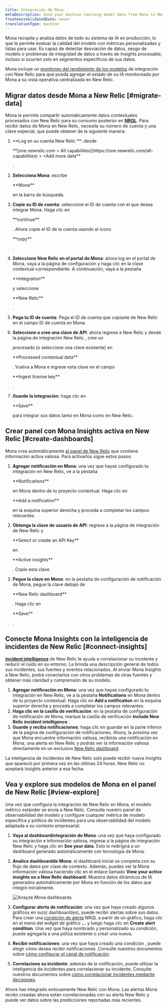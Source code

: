 ```yaml
---
title: Integración de Mona
metaDescription: Send your machine learning model data from Mona to New Relic to understand your model's performance.
freshnessValidatedDate: never
translationType: machine
---
```


Mona recopila y analiza datos de todo su sistema de IA en producción, lo que le permite evaluar la calidad del modelo con métricas personalizadas y listas para usar. Es capaz de detectar desviación de datos, sesgo de modelo o problemas de integridad de datos a través de Insights procesable, incluso si ocurren solo en segmentos específicos de sus datos.

Mona incluye un [monitoreo del rendimiento de los modelos](/docs/alerts-applied-intelligence/mlops/get-started/intro-mlops/) de integración con New Relic para que pueda agregar el estado de su IA monitoreado por Mona a su vista operativa centralizada en New Relic.

## Migrar datos desde Mona a New Relic [#migrate-data]

Mona le permite compartir automáticamente datos contextuales procesados con New Relic para su consumo posterior en <DNT>**[NRQL](/docs/query-your-data/nrql-new-relic-query-language/get-started/nrql-syntax-clauses-functions/)**</DNT>. Para recibir datos de Mona en New Relic, necesita su número de cuenta y una clave especial, que puede obtener de la siguiente manera:

1. **Log en su cuenta New Relic **: desde

   <DNT>
     **[one.newrelic.com > All capabilities](https://one.newrelic.com/all-capabilities) > +Add more data**
   </DNT>

   .

2. **Selecciona Mona**: escribe

   <DNT>
     **Mona**
   </DNT>

   en la barra de búsqueda.

3. **Copie su ID de cuenta**: seleccione el ID de cuenta con el que desea integrar Mona. Haga clic en

   <DNT>
     **continue**
   </DNT>

   . Ahora copie el ID de la cuenta usando el ícono

   <DNT>
     **copy**
   </DNT>

   .

4. **Seleccione New Relic en el portal de Mona**: ahora log en el portal de Mona, vaya a la página de configuración y haga clic en la clase contextual correspondiente. A continuación, vaya a la pestaña

   <DNT>
     **Integration**
   </DNT>

   y seleccione

   <DNT>
     **New Relic**
   </DNT>

   .

5. **Pega tu ID de cuenta**: Pega el ID de cuenta que copiaste de New Relic en el campo ID de cuenta en Mona.

6. **Seleccione o cree una clave de API**: ahora regrese a New Relic y desde la página de integración New Relic , cree un

   <InlinePopover type="licenseKey"/>

   procesado (o seleccione una clave existente) en

   <DNT>
     **Processed contextual data**
   </DNT>

   . Vuelva a Mona e ingrese esta clave en el campo

   <DNT>
     **Ingest license key**
   </DNT>

   .

7. **Guarde la integración**: haga clic en

   <DNT>
     **Save**
   </DNT>

   para integrar sus datos tanto en Mona como en New Relic.

<InstallFeedback/>

## Crear panel con Mona Insights activa en New Relic [#create-dashboards]

Mona crea automáticamente [el panel de New Relic](/docs/query-your-data/explore-query-data/dashboards/introduction-dashboards/) que contiene información activa valiosa. Para activarlos sigue estos pasos:

1. **Agregar notificación en Mona**: una vez que hayas configurado tu integración en New Relic, ve a la pestaña

   <DNT>
     **Notifications**
   </DNT>

   en Mona dentro de tu proyecto contextual. Haga clic en

   <DNT>
     **Add a notification**
   </DNT>

   en la esquina superior derecha y proceda a completar los campos relevantes.

2. **Obtenga la clave de usuario de API**: regrese a la página de integración de New Relic y

   <DNT>
     **Select or create an API Key**
   </DNT>

   en

   <DNT>
     **Active insights**
   </DNT>

   . Copie esta clave.

3. **Pegue la clave en Mona**: en la pestaña de configuración de notificación de Mona, pegue la clave debajo de

   <DNT>
     **New Relic dashboard**
   </DNT>

   . Haga clic en

   <DNT>
     **Save**
   </DNT>

   .

## Conecte Mona Insights con la inteligencia de incidentes de New Relic [#connect-insights]

<DNT>**[incident intelligence](/docs/alerts-applied-intelligence/applied-intelligence/incident-intelligence/get-started-incident-intelligence/#get-started)**</DNT> de New Relic le ayuda a correlacionar su incidente y reducir el ruido en su entorno. Le brinda una descripción general de todos sus incidentes, sus fuentes y eventos relacionados. Al enviar Mona Insights a New Relic, podrá conectarlos con otros problemas de otras fuentes y obtener más claridad y comprensión de su modelo.

1. **Agregar notificación en Mona**: una vez que hayas configurado tu integración en New Relic, ve a la pestaña <DNT>**Notifications**</DNT> en Mona dentro de tu proyecto contextual. Haga clic en <DNT>**Add a notification**</DNT> en la esquina superior derecha y proceda a completar los campos relevantes.
2. **Haga clic en la casilla de verificación**: en la pestaña de configuración de notificación de Mona, marque la casilla de verificación <DNT>**include New Relic incident intelligence**</DNT> .
3. **Guarde y reciba notificaciones**: haga clic en guardar en la parte inferior de la página de configuración de notificaciones. Ahora, la próxima vez que Mona encuentre información valiosa, recibirás una notificación en Mona, una alerta en New Relic y podrás ver la información valiosa directamente en un exclusivo [New Relic dashboard](/docs/query-your-data/explore-query-data/dashboards/introduction-dashboards/).

<Callout variant="Sending Older Insights">
  La inteligencia de incidentes de New Relic solo puede recibir nueva Insights que apareció por primera vez en las últimas 24 horas. New Relic no aceptará Insights anterior a esa fecha.
</Callout>

## Vea y explore sus modelos de Mona en el panel de New Relic [#view-explore]

Una vez que configura la integración de New Relic en Mona, el modelo métrico estándar se envía a New Relic. Consulte nuestro panel de observabilidad del modelo y configure cualquier métrica de modelo específica y política de incidentes para una observabilidad del modelo adaptada a su contexto empresarial.

1. **Vaya al dashboardintegración de Mona**: una vez que haya configurado su integración e información valiosa, regrese a la página de integración New Relic y haga clic en <DNT>**See your data**</DNT>. Esto lo redirigirá a un dashboard generado automáticamente con tecnología de Mona.

2. **Analice dashboardde Mona**: el dashboard inicial se completa con su flujo de datos por clase de contexto. Además, puedes ver la Mona información valiosa haciendo clic en el enlace llamado <DNT>**View your active insights on a New Relic dashboard**</DNT>. Muestra datos dinámicos de IA generados automáticamente por Mona en función de los datos que integró inicialmente.

   <img
     title="Anayze Mona dashboards"
     alt="Anayze Mona dashboards."
     src="/images/model-performance-monitoring_screenshot-crop_mona-dashboard.webp"
   />

3. **Configurar alerta de notificación**: una vez que haya creado algunos gráficos en su(s) dashboard(es), puede recibir alertas sobre sus datos. Para crear una [condición de alerta](/docs/alerts-applied-intelligence/new-relic-alerts/alert-conditions/create-alert-conditions/) NRQL a partir de un gráfico, haga clic en el menú del widget de gráfico <DNT>**...**</DNT> y luego haga clic en <DNT>**Create alert condition**</DNT>. Una vez que haya nombrado y personalizado su condición, puede agregarla a una póliza existente o crear una nueva.

4. **Recibir notificaciones**: una vez que haya creado una condición <InlinePopover type="alerts"/>, puede elegir cómo desea recibir notificaciones. Consulte nuestros documentos sobre [cómo configurar el canal de notificación](/docs/alerts-applied-intelligence/new-relic-alerts/alert-notifications/notification-channels-control-where-send-alerts/).

5. **Correlacione su incidente**: además de la notificación, puede utilizar la inteligencia de incidentes para correlacionar su incidente. Consulte nuestros documentos sobre [cómo correlacionar incidentes mediante decisiones](/docs/alerts-applied-intelligence/applied-intelligence/incident-intelligence/change-applied-intelligence-correlation-logic-decisions/).

Ahora has integrado exitosamente New Relic con Mona. Las alertas Mona recién creadas ahora están correlacionadas con su alerta New Relic y puede ver datos sobre las predicciones reportadas más recientes.
